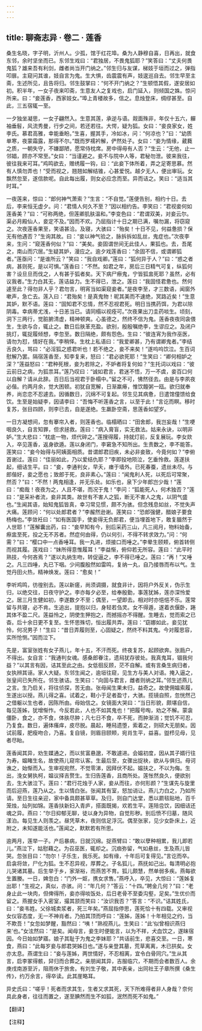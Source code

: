 ```yaml
---
---
---
```

title: 聊斋志异 · 卷二 · 莲香
---

桑生名晓，字子明，沂州人。少孤，馆于红花埠。桑为人静穆自喜，日再出，就食东邻，余时坚坐而已。东邻生戏曰：“君独居，不畏鬼狐耶？”笑答曰：“丈夫何畏鬼狐？雄来吾有利剑，雌者尚当开门纳之。”邻生归与友谋，梯妓于垣而过之，弹指叩扉。主窥问其谁，妓自言为鬼。生大惧，齿震震有声，妓逡巡自去。邻生早至主斋，生述所见，且告将归。邻生鼓掌曰：“何不开门纳之？”生顿悟其假，遂安居如初。积半年，一女子夜来叩斋，生意友人之复戏也，启门延入，则倾国之姝。惊问所来。曰：“妾莲香，西家妓女。”埠上青楼故多，信之。息烛登床，绸缪甚至。自此，三五宿辄一至。

一夕独坐凝思，一女子翩然入。生意其莲，承逆与语。觌面殊非，年仅十五六，軃袖垂髫，风流秀曼，行步之间，若还若往。大愕，疑为狐。女曰：“妾良家女，姓李氏。慕君高雅，幸能垂盼。”生喜，握其手，冷如冰，问：“何凉也？”曰：“幼质单寒，夜蒙霜露，那得不尔。”既而罗襦衿解，俨然处子。女曰：“妾为情缘，葳蕤之质，一朝失守，不嫌鄙陋，愿常侍枕席。房中得毋有人否？”生云：“无他，止一邻娼，顾亦不常至。”女曰：“当谨避之。妾不与院中人等，君秘勿泄。彼来我往，彼往我来可耳。”鸡鸣欲去，赠绣履一钩，曰：“此妾下体所着，弄之足寄思慕。然有人慎勿弄也！”受而视之，翘翘如解结锥，心甚爱悦。越夕无人，便出审玩。女飘然忽至，遂信款呢。自此每出履，则女必应念而至。异而诘之。笑曰：“适当其时耳。”

一夜莲来，惊曰：“郎何神气萧索？”生言：“不自觉。”莲便告别，相约十日。去后，李来恒无虚夕。问：“君情人何久不至？”因以相约告。李笑曰：“君视妾何如莲香美？”曰：“可称两绝，但莲卿肌肤温和。”李变色曰：“君谓双美，对妾云尔。渠必月殿仙人，妾定不及。”因而不欢。乃屈指计十日之期已满，嘱勿漏，将窃窥之。次夜莲香果至，笑语甚洽。及寝，大骇曰：“殆矣！十日不见，何益惫损？保无有他遇否？”生询其故。曰：“妾以神气验之，脉拆拆如乱丝，鬼症也。”次夜李来，生问：“窥莲香何似？”曰：“美矣。妾固谓世间无此佳人，果狐也。去，吾尾之，南山而穴居。”生疑其妒，漫应之。逾夕戏莲香曰：“余固不信，或谓卿狐者。”莲亟问：“是谁所云？”笑曰：“我自戏卿。”莲曰：“狐何异于人？”曰：“惑之者病，甚则死，是以可惧。”莲香曰：“不然。如君之年，房后三日精气可复，纵狐何害？设旦旦而伐之，人有甚于狐者矣。天下病尸瘵鬼，宁皆狐盅死耶？虽然，必有议我者。”生力白其无，莲诘益力。生不得已，泄之。莲曰：“我固怪君惫也。然何遽至此？得勿非人乎？君勿言，明宵当如渠窥妾者。”是夜李至，才三数语，闻窗外嗽声，急亡去。莲入曰：“君殆矣！是真鬼物！昵其美而不速绝，冥路近矣！”生意其妒，默不语。莲曰：“固知君不忘情，然不忍视君死。明日当携药饵，为君以除阴毒。幸病蒂尤浅，十日恙当已。请同榻以视痊可。”次夜果出刀圭药啖生。顷刻，洞下三两行，觉脏腑清虚，精神顿爽。心虽德之，然终不信为鬼。莲香夜夜同衾偎生，生欲与合，辄止之。数日后肤革充盈。欲别，殷殷嘱绝李，生谬应之。及闭户挑灯，辄捉履倾想，李忽至。数日隔绝，颇有怨色。生曰：“彼连宵为我作巫医，请勿为怼，情好在我。”李稍怿。生枕上私语曰：“我爱卿甚，乃有谓卿鬼者。”李结舌良久，骂曰：“必淫狐之惑君听也！若不绝之，妾不来矣！”遂呜呜饮泣。生百词慰解乃罢。隔宿莲香至，知李复来，怒曰：“君必欲死耶！”生笑曰：“卿何相妒之深？”莲益怒曰：“君种死根，妾为若除之，不妒者将复何如？”生托词以戏曰：“彼云前日之病，为狐祟耳。”莲乃叹曰：“诚如君言，君迷不悟，万一不虞，妾百口何以自解？请从此辞。百日后当视君于卧榻中。”留之不可，怫然径去。由是与李夙夜必偕。约两月余，觉大困顿。初犹自宽解，日渐羸瘠，惟饮饘粥一瓯。欲归就奉养，尚恋恋不忍遽去。因循数日，沉绵不可复起。邻生见其病惫，日遣馆僮馈给食饮。生至是始疑李，因请李曰：“吾悔不听莲香之言，以至于此！”言讫而瞑。移时复苏，张目四顾，则李已去，自是遂绝。生羸卧空斋，思莲香如望岁。

一日方凝想间，忽有搴帘入者，则莲香也。临榻晒曰：“田舍郎，我岂妄哉！”生哽咽良久，自言知罪，但求拯救。莲曰：“病入膏盲，实无救法。姑来永诀，以明非妒。”生大悲曰：“枕底一物，烦代碎之。”莲搜得履，持就灯前，反复展玩。李女欻入，卒见莲香，返身欲遁。莲以身闭门，李窘急不知所出。生责数之，李不能答。莲笑曰：“妾今始得与阿姨面相质。昔谓郎君旧疾，未必非妾致，今竟何如？”李俯首谢过。莲曰：“佳丽如此，乃以爱结仇耶？”李即投地陨泣，乞垂怜救。莲遂扶起，细诘生平。曰：“妾，李通判女，早夭，瘗于墙外。已死春蚕，遗丝未尽。与郎偕好，妾之愿也；致郎于死，良非素心。”莲曰：“闻鬼利人死，以死后可常聚，然否？”曰：“不然！两鬼相逢，并无乐处。如乐也，泉下少年郎岂少哉！”莲曰：“痴哉！夜夜为之，人且不堪，而况于鬼！”李问：“狐能死人，何术独否？”莲曰：“是采补者流，妾非其类。故世有不害人之狐，断无不害人之鬼，以阴气盛也。”生闻其语，始知鬼狐皆真，幸习常见惯，颇不为骇。但念残息如丝，不觉失声大痛。莲顾问：“何以处郎君者？”李赧然逊谢。莲笑曰：“恐郎强健，醋娘子要食杨梅也。”李敛衽曰：“如有医国手，使妾得无负郎君，便当埋首地下，敢复腼然于人世耶！”莲解囊出药，曰：“妾早知有今，别后采药三山，凡三阅月，物料始备，瘵盅至死，投之无不苏者。然症何由得，仍以何引，不得不转求效力。”问：“何需？”曰：“樱口中一点香唾耳。我一丸进，烦接口而唾之。”李晕生颐颊，俯首转侧而视其履。莲戏曰：“妹所得意惟履耳！”李益惭，俯仰若无所容。莲曰：“此平时熟技，今何吝焉？”遂以丸纳生吻，转促逼之，李不得已唾之。莲曰：“再！”又唾之。凡三四唾，丸已下咽。少间腹殷然如雷鸣，复纳一丸，自乃接唇而布以气。生觉丹田火热，精神焕发。莲曰：“愈矣！”

李听鸡鸣，彷徨别去。莲以新瘥，尚须调摄，就食非计，因将户外反关，伪示生归，以绝交往，日夜守护之。李亦每夕必至，给奉殷勤，事莲犹姊，莲亦深怜爱之。居三月生健如初，李遂数夕不至；偶至，一望即去。相对时亦悒悒不乐。莲常留与共寝，必不肯。生追出，提抱以归，身轻若刍灵。女不得遁，遂着衣偃卧，踡其体不盈二尺。莲益怜之，阴使生狎抱之，而撼摇亦不得醒。生睡去，觉而索之已杳。后十余日更不复至。生怀思殊切，恒出履共弄。莲曰：“窈娜如此，妾见犹怜，何况男子！”生曰：“昔日弄履则至，心固疑之，然终不料其鬼。今对履思容，实所怆恻。”因而泣下。

先是，富室张姓有女子燕儿，年十五，不汗而死。终夜复苏，起顾欲奔。张扃户，不得出。女自言：“我通判女魂。感桑郎眷注，遗舄犹存彼处。我真鬼耳，锢我何益？”以其言有因，诘其至此之由。女低徊反顾，茫不自解。或有言桑生病归者，女执辨其诬。家人大疑。东邻生闻之，逾垣往窥，见生方与美人对语。掩入逼之，张皇间已失所在。邻生骇诘。生笑曰：“向固与君言，雌者则纳之耳。”邻生述燕儿之言。生乃启关，将往侦探，苦无由。张母闻生果未归，益奇之。故使佣媪索履，生遂出以授。燕儿得之喜。试着之，鞋小于足者盈寸，大骇。揽镜自照，忽恍然己之借躯以生也者，因陈所由。母始信之。女镜面大哭曰：“当日形貌，颇堪自信，每见莲姊，犹增惭怍。今反若此，人也不如其鬼也！”把履号啕，劝之不解。蒙衾僵卧，食之，亦不食，体肤尽肿；凡七日不食，卒不死，而肿渐消；觉饥不可忍，乃复食。数日，遍体瘙痒，皮尽脱。晨起，睡舄遗堕，索着之，则硕大无朋矣。因试前履，肥瘦吻合，乃喜。复自镜，则眉目颐颊，宛肖生平，益喜。盥栉见母，见者尽眙。

莲香闻其异，劝生媒通之，而以贫富悬邈，不敢遽进。会媪初度，因从其子婿行往为寿。媪睹生名，故使燕儿窥帘认客。生最后至，女骤出捉袂，欲从与俱归。母诃谯之，始惭而入。生审视宛然，不觉零涕，因拜伏不起。媪扶之，不以为侮。生出，浼女舅执柯，媪议择吉赘生。生归告莲香，且商所处。莲怅然良久，便欲别去，生大骇泣下。莲曰：“君行花烛于人家，妾从而往，亦何形颜？”生谋先与旋里而后迎燕，莲乃从之。生以情白张。张闻其有室，怒加诮让。燕儿力白之，乃如所请。至日生往亲迎，家中备具颇甚草草。及归，则自门达堂，悉以罽毯贴地，百千笼烛，灿列如锦。莲香扶新妇入青庐，搭面既揭，欢若生平。莲陪卺饮，因细诘还魂之异。燕曰：“尔日抑郁无聊，徒以身为异物，自觉形秽。别后愤不归墓，随风漾泊。每见生人则羡之。昼凭草木，夜则信足浮沉。偶至张家，见少女卧床上，近附之，未知遂能活也。”莲闻之，默默若有所思。

逾两月，莲举一子。产后暴病，日就沉绵。捉燕臂曰：“敢以孽种相累，我儿即若儿。”燕泣下，姑慰藉之。为召巫医，辄却之。沉痼弥留，气如悬丝，生及燕儿皆哭。忽张目曰：“勿尔！子乐生，我乐死。如有缘，十年后可复得见。”言讫而卒。启衾将敛，尸化为狐。生不忍异视，厚葬之。子名狐儿，燕抚如己出。每清明必抱儿哭诸其墓。后生举于乡，家渐裕，而燕苦不育。狐儿颇慧，然单弱多疾。燕每欲生置媵。一日，婢忽白：“门外一妪，携女求售。”燕呼入，卒见，大惊曰：“莲姊复出耶！”生视之，真似，亦骇。问：“年几何？”答云：“十四。”聘金几何？”曰：“老身止此一块肉，但俾得所，妾亦得啖饭处，后日老骨不至委沟壑，足矣。”生优价而留之。燕握女手入密室，撮其颔而笑曰：“汝识我否？”答言：“不识。”诘其姓氏，曰：“妾韦姓。父徐城卖浆者，死三年矣。”燕屈指停思，莲死恰十有四载。又审视女仪容态度，无一不神肖者。乃拍其顶而呼曰：“莲姊，莲姊！十年相见之约，当不欺吾！”女忽如梦醒，豁然曰：“咦！”熟视燕儿。生笑曰：“此‘似曾相识燕归来’也。”女泫然曰：“是矣。闻母言，妾生时便能言，以为不祥，犬血饮之，遂昧宿因。今日始如梦寤。娘子其耻于为鬼之李妹耶？”共话前生，悲喜交至。一日，寒食，燕曰：“此每岁妾与郎君哭姊日也。”遂与亲登其墓，荒草离离，木已拱矣。女亦太息。燕谓生曰：“妾与莲姊，两世情好，不忍相离，宜令白骨同穴。”生从其言，启李冢得骸，舁归而合葬之。亲朋闻其异，吉服临穴，不期而会者数百人。余庚戌南游至沂，阻雨休于旅舍。有刘生子敬，其中表亲，出同社王子章所撰《桑生传》，约万余言，得卒读。此其崖略耳。

异史氏曰：“嗟乎！死者而求其生，生者又求其死，天下所难得者非人身哉？奈何具此身者，往往而置之，遂至腆然而生不如狐，泯然而死不如鬼。”

【翻译】

【注释】

